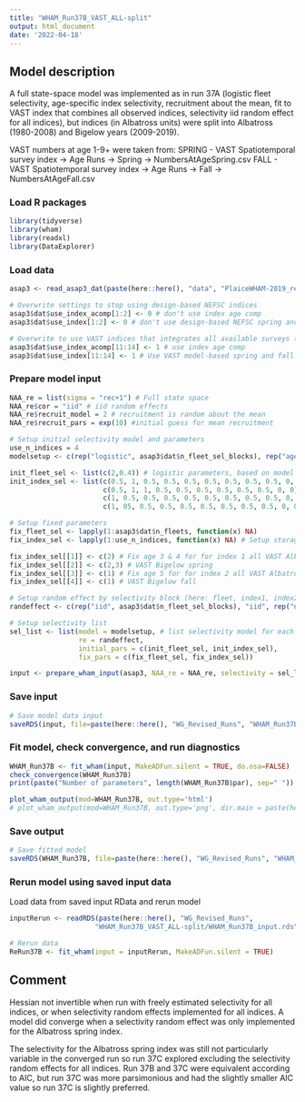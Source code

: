 ```yaml
---
title: "WHAM_Run37B_VAST_ALL-split"
output: html_document
date: '2022-04-18'
---
```


## Model description
A full state-space model was implemented as in run 37A (logistic fleet selectivity, age-specific index selectivity, recruitment about the mean, fit to VAST index that combines all observed indices, selectivity iid random effect for all indices), but indices (in Albatross units) were split into Albatross (1980-2008) and Bigelow years (2009-2019). 

VAST numbers at age 1-9+ were taken from:
SPRING
- VAST Spatiotemporal survey index -> Age Runs -> Spring -> NumbersAtAgeSpring.csv
FALL
- VAST Spatiotemporal survey index -> Age Runs -> Fall -> NumbersAtAgeFall.csv

### Load R packages
```r
library(tidyverse)
library(wham)
library(readxl)
library(DataExplorer)
```

### Load data
```r
asap3 <- read_asap3_dat(paste(here::here(), "data", "PlaiceWHAM-2019_revised_NEFSC-LW-WAA_StateVASTIndices-split.DAT", sep="/"))

# Overwrite settings to stop using design-based NEFSC indices
asap3$dat$use_index_acomp[1:2] <- 0 # don't use index age comp
asap3$dat$use_index[1:2] <- 0 # don't use design-based NEFSC spring and fall indices

# Overwrite to use VAST indices that integrates all available surveys (except LPUE index)
asap3$dat$use_index_acomp[11:14] <- 1 # use index age comp
asap3$dat$use_index[11:14] <- 1 # Use VAST model-based spring and fall indices split into Albatross/Bigelow spring (11&12) and fall (13&14)
```

### Prepare model input
```r
NAA_re = list(sigma = "rec+1") # Full state space
NAA_re$cor = "iid" # iid random effects
NAA_re$recruit_model = 2 # recruitment is random about the mean
NAA_re$recruit_pars = exp(10) #initial guess for mean recruitment

# Setup initial selectivity model and parameters
use_n_indices = 4
modelsetup <- c(rep("logistic", asap3$dat$n_fleet_sel_blocks), rep("age-specific", use_n_indices))

init_fleet_sel <- list(c(2,0.4)) # logistic parameters, based on model type
init_index_sel <- list(c(0.5, 1, 0.5, 0.5, 0.5, 0.5, 0.5, 0.5, 0.5, 0, 0), # all VAST Albatross spring
                       c(0.5, 1, 1, 0.5, 0.5, 0.5, 0.5, 0.5, 0.5, 0, 0), # all VAST Bigelow spring
                       c(1, 0.5, 0.5, 0.5, 0.5, 0.5, 0.5, 0.5, 0.5, 0, 0), # all VAST Albatross fall
                       c(1, 05, 0.5, 0.5, 0.5, 0.5, 0.5, 0.5, 0.5, 0, 0)) # all VAST Bigelow fall

# Setup fixed parameters
fix_fleet_sel <- lapply(1:asap3$dat$n_fleets, function(x) NA) 
fix_index_sel <- lapply(1:use_n_indices, function(x) NA) # Setup storage object to populate 

fix_index_sel[[1]] <- c(2) # Fix age 3 & 4 for for index 1 all VAST Albatross spring
fix_index_sel[[2]] <- c(2,3) # VAST Bigelow spring
fix_index_sel[[3]] <- c(1) # Fix age 5 for for index 2 all VAST Albatross fall
fix_index_sel[[4]] <- c(1) # VAST Bigelow fall

# Setup random effect by selectivity block (here: fleet, index1, index2)
randeffect <- c(rep("iid", asap3$dat$n_fleet_sel_blocks), "iid", rep("none", 3))

# Setup selectivity list
sel_list <- list(model = modelsetup, # list selectivity model for each fleet and index
                 re = randeffect,
                 initial_pars = c(init_fleet_sel, init_index_sel),
                 fix_pars = c(fix_fleet_sel, fix_index_sel))

input <- prepare_wham_input(asap3, NAA_re = NAA_re, selectivity = sel_list, model_name = "WHAM_Run37B") 
```

### Save input
```r
# Save model data input
saveRDS(input, file=paste(here::here(), "WG_Revised_Runs", "WHAM_Run37B_VAST_ALL-split", "WHAM_Run37B_input.rds", sep="/"))
```

### Fit model, check convergence, and run diagnostics
```r
WHAM_Run37B <- fit_wham(input, MakeADFun.silent = TRUE, do.osa=FALSE) 
check_convergence(WHAM_Run37B)
print(paste("Number of parameters", length(WHAM_Run37B$par), sep=" "))

plot_wham_output(mod=WHAM_Run37B, out.type='html')
# plot_wham_output(mod=WHAM_Run37B, out.type='png', dir.main = paste(here::here(), "WHAM_Run37B", sep="/"))
```

### Save output
```r
# Save fitted model
saveRDS(WHAM_Run37B, file=paste(here::here(), "WG_Revised_Runs", "WHAM_Run37B_VAST_ALL-split", "WHAM_Run37B_model.rds", sep="/"))
```

### Rerun model using saved input data
Load data from saved input RData and rerun model
```r
inputRerun <- readRDS(paste(here::here(), "WG_Revised_Runs",
                     "WHAM_Run37B_VAST_ALL-split/WHAM_Run37B_input.rds", sep="/"))

# Rerun data
ReRun37B <- fit_wham(input = inputRerun, MakeADFun.silent = TRUE)
```

## Comment
Hessian not invertible when run with freely estimated selectivity for all indices, or when selectivity random effects implemented for all indices. A model did converge when a selectivity random effect was only implemented for the Albatross spring index. 

The selectivity for the Albatross spring index was still not particularly variable in the converged run so run 37C explored excluding the selectivity random effects for all indices. Run 37B and 37C were equivalent according to AIC, but run 37C was more parsimonious and had the slightly smaller AIC value so run 37C is slightly preferred.
